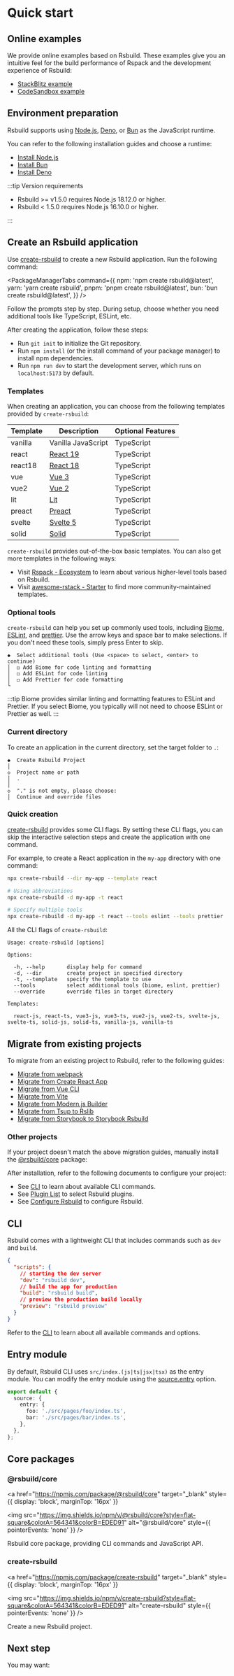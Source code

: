 # Quick start

## Online examples

We provide online examples based on Rsbuild. These examples give you an intuitive feel for the build performance of Rspack and the development experience of Rsbuild:

- [StackBlitz example](https://stackblitz.com/~/github.com/rspack-contrib/rsbuild-stackblitz-example)
- [CodeSandbox example](https://codesandbox.io/p/github/rspack-contrib/rsbuild-codesandbox-example)

## Environment preparation

Rsbuild supports using [Node.js](https://nodejs.org/), [Deno](https://deno.com/), or [Bun](https://bun.sh/) as the JavaScript runtime.

You can refer to the following installation guides and choose a runtime:

- [Install Node.js](https://nodejs.org/en/download)
- [Install Bun](https://bun.com/docs/installation)
- [Install Deno](https://docs.deno.com/runtime/getting_started/installation/)

:::tip Version requirements

- Rsbuild >= v1.5.0 requires Node.js 18.12.0 or higher.
- Rsbuild < 1.5.0 requires Node.js 16.10.0 or higher.

:::

## Create an Rsbuild application

Use [create-rsbuild](https://www.npmjs.com/package/create-rsbuild) to create a new Rsbuild application. Run the following command:


<PackageManagerTabs
  command={{
    npm: 'npm create rsbuild@latest',
    yarn: 'yarn create rsbuild',
    pnpm: 'pnpm create rsbuild@latest',
    bun: 'bun create rsbuild@latest',
  }}
/>

Follow the prompts step by step. During setup, choose whether you need additional tools like TypeScript, ESLint, etc.

After creating the application, follow these steps:

- Run `git init` to initialize the Git repository.
- Run `npm install` (or the install command of your package manager) to install npm dependencies.
- Run `npm run dev` to start the development server, which runs on `localhost:5173` by default.

### Templates

When creating an application, you can choose from the following templates provided by `create-rsbuild`:

| Template | Description                     | Optional Features |
| -------- | ------------------------------- | ----------------- |
| vanilla  | Vanilla JavaScript              | TypeScript        |
| react    | [React 19](https://react.dev/)  | TypeScript        |
| react18  | [React 18](https://react.dev/)  | TypeScript        |
| vue      | [Vue 3](https://vuejs.org/)     | TypeScript        |
| vue2     | [Vue 2](https://v2.vuejs.org/)  | TypeScript        |
| lit      | [Lit](https://lit.dev/)         | TypeScript        |
| preact   | [Preact](https://preactjs.com/) | TypeScript        |
| svelte   | [Svelte 5](https://svelte.dev/) | TypeScript        |
| solid    | [Solid](https://solidjs.com/)   | TypeScript        |

`create-rsbuild` provides out-of-the-box basic templates. You can also get more templates in the following ways:

- Visit [Rspack - Ecosystem](https://rspack.rs/guide/start/quick-start#ecosystem) to learn about various higher-level tools based on Rsbuild.
- Visit [awesome-rstack - Starter](https://github.com/web-infra-dev/awesome-rstack?tab=readme-ov-file#starter) to find more community-maintained templates.

### Optional tools

`create-rsbuild` can help you set up commonly used tools, including [Biome](https://github.com/biomejs/biome), [ESLint](https://github.com/eslint/eslint), and [prettier](https://github.com/prettier/prettier). Use the arrow keys and space bar to make selections. If you don't need these tools, simply press Enter to skip.

```
◆  Select additional tools (Use <space> to select, <enter> to continue)
│  ◻ Add Biome for code linting and formatting
│  ◻ Add ESLint for code linting
│  ◻ Add Prettier for code formatting
└
```

:::tip
Biome provides similar linting and formatting features to ESLint and Prettier. If you select Biome, you typically will not need to choose ESLint or Prettier as well.
:::

### Current directory

To create an application in the current directory, set the target folder to `.`:

```
◆  Create Rsbuild Project
│
◇  Project name or path
│  .
│
◇  "." is not empty, please choose:
│  Continue and override files
```

### Quick creation

[create-rsbuild](https://npmjs.com/package/create-rsbuild) provides some CLI flags. By setting these CLI flags, you can skip the interactive selection steps and create the application with one command.

For example, to create a React application in the `my-app` directory with one command:

```bash
npx create-rsbuild --dir my-app --template react

# Using abbreviations
npx create-rsbuild -d my-app -t react

# Specify multiple tools
npx create-rsbuild -d my-app -t react --tools eslint --tools prettier
```

All the CLI flags of `create-rsbuild`:

```
Usage: create-rsbuild [options]

Options:

  -h, --help       display help for command
  -d, --dir        create project in specified directory
  -t, --template   specify the template to use
  --tools          select additional tools (biome, eslint, prettier)
  --override       override files in target directory

Templates:

  react-js, react-ts, vue3-js, vue3-ts, vue2-js, vue2-ts, svelte-js, svelte-ts, solid-js, solid-ts, vanilla-js, vanilla-ts
```

## Migrate from existing projects

To migrate from an existing project to Rsbuild, refer to the following guides:

- [Migrate from webpack](/guide/migration/webpack)
- [Migrate from Create React App](/guide/migration/cra)
- [Migrate from Vue CLI](/guide/migration/vue-cli)
- [Migrate from Vite](/guide/migration/vite)
- [Migrate from Modern.js Builder](/guide/migration/modern-builder)
- [Migrate from Tsup to Rslib](https://rslib.rs/guide/migration/tsup)
- [Migrate from Storybook to Storybook Rsbuild](https://rspack.rs/guide/migration/storybook)

### Other projects

If your project doesn't match the above migration guides, manually install the [@rsbuild/core](https://npmjs.com/package/@rsbuild/core) package:

<PackageManagerTabs command="add @rsbuild/core -D" />

After installation, refer to the following documents to configure your project:

- See [CLI](/guide/basic/cli) to learn about available CLI commands.
- See [Plugin List](/plugins/list/index) to select Rsbuild plugins.
- See [Configure Rsbuild](/guide/configuration/rsbuild) to configure Rsbuild.

## CLI

Rsbuild comes with a lightweight CLI that includes commands such as `dev` and `build`.

```json title="package.json"
{
  "scripts": {
    // starting the dev server
    "dev": "rsbuild dev",
    // build the app for production
    "build": "rsbuild build",
    // preview the production build locally
    "preview": "rsbuild preview"
  }
}
```

Refer to the [CLI](/guide/basic/cli) to learn about all available commands and options.

## Entry module

By default, Rsbuild CLI uses `src/index.(js|ts|jsx|tsx)` as the entry module. You can modify the entry module using the [source.entry](/config/source/entry) option.

```ts title="rsbuild.config.ts"
export default {
  source: {
    entry: {
      foo: './src/pages/foo/index.ts',
      bar: './src/pages/bar/index.ts',
    },
  },
};
```

## Core packages

### @rsbuild/core

<a
  href="https://npmjs.com/package/@rsbuild/core"
  target="_blank"
  style={{ display: 'block', marginTop: '16px' }}
>
  <img
    src="https://img.shields.io/npm/v/@rsbuild/core?style=flat-square&colorA=564341&colorB=EDED91"
    alt="@rsbuild/core"
    style={{ pointerEvents: 'none' }}
  />
</a>

Rsbuild core package, providing CLI commands and JavaScript API.

### create-rsbuild

<a
  href="https://npmjs.com/package/create-rsbuild"
  target="_blank"
  style={{ display: 'block', marginTop: '16px' }}
>
  <img
    src="https://img.shields.io/npm/v/create-rsbuild?style=flat-square&colorA=564341&colorB=EDED91"
    alt="create-rsbuild"
    style={{ pointerEvents: 'none' }}
  />
</a>

Create a new Rsbuild project.

## Next step

You may want:


<NextSteps>
  <Step
    href="/guide/start/features"
    title="All features"
    description="Learn all features of Rsbuild"
  />
  <Step
    href="/guide/configuration/rsbuild"
    title="Config"
    description="Learn how to configure Rsbuild"
  />
  <Step
    href="https://github.com/web-infra-dev/rsbuild"
    title="Support Rsbuild"
    description="Support us with a star ⭐️"
  />
</NextSteps>
